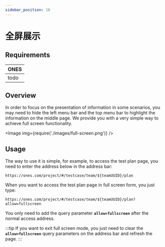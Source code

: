 ```yaml
---
sidebar_position: 16
---
```



# 全屏展示

## Requirements

| **ONES** |
| :------- |
| todo     |

## Overview

In order to focus on the presentation of information in some scenarios, you may need to hide the left menu bar and the top menu bar to highlight the information on the middle page. We provide you with a very simple way to achieve full screen functionality.

<Image img={require('./images/full-screen.png')} />

## Usage

The way to use it is simple, for example, to access the test plan page, you need to enter the address below in the address bar:

```shell
https://ones.com/project/#/testcase/team/${teamUUID}/plan
```

When you want to access the test plan page in full screen form, you just type:

```shell
https://ones.com/project/#/testcase/team/${teamUUID}/plan?allow=fullscreen
```

You only need to add the query parameter **`allow=fullscreen`** after the normal access address.

:::tip
If you want to exit full screen mode, you just need to clear the **`allow=fullscreen`** query parameters on the address bar and refresh the page.
:::
